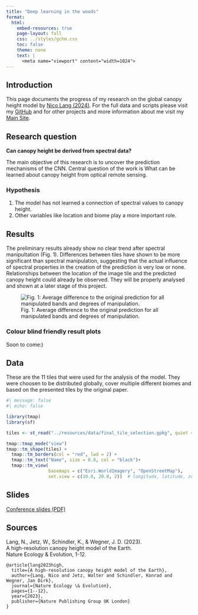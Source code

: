 ```yaml
---
title: "Deep learning in the woods"
format:
  html:
    embed-resources: true
    page-layout: full
    css: ../styles/gchm.css
    toc: false
    theme: none
    text: |
      <meta name="viewport" content="width=1024">
---
```

<a href="https://github.com/ESA99/canopy_height" class="github-button" target="_blank" aria-label="GitHub">
  <i class="bi bi-github"></i>
</a>


## Introduction

This page documents the progress of my research on the global canopy height model by [Nico Lang (2024)](https://langnico.github.io/globalcanopyheight/). For the full data and scripts please visit my [GitHub](https://github.com/ESA99/canopy_height) and for other projects and more information about me visit my [Main Site](https://esa99.github.io).

## Research question

**Can canopy height be derived from spectral data?**  

The main objective of this research is to uncover the prediction mechanisms of the CNN. Central question of the work is What can be learned about canopy height from optical remote sensing.

### Hypothesis

1. The model has not learned a connection of spectral values to canopy height.  
2. Other variables like location and biome play a more important role.  

## Results

The preliminary results already show no clear trend after spectral manipultation (Fig. 1). Differences between tiles have shown to be more significant than spectral manipulation, suggesting that the actual influence of spectral properties in the creation of the prediction is very low or none. Relationships between the location of the image tile and the predicted canopy height could already be observed. They will be properly analysed and shown at a later stage of this project.

![Fig. 1: Average difference to the original prediction for all manipulated bands and degrees of manipulation.](../resources/gchm_result.png)

### Colour blind friendly result plots

Soon to come:)

## Data

These are the 11 tiles that were used for the analysis of the model. They were choosen to be distributed globally, cover multiple different biomes and based on the presented tiles by the original paper.  


```r
#| message: false
#| echo: false

library(tmap)
library(sf)

tiles <- st_read("../resources/data/final_tile_selection.gpkg", quiet = TRUE)

tmap::tmap_mode("view")
tmap::tm_shape(tiles) +
  tmap::tm_borders(col = "red", lwd = 2) +
  tmap::tm_text("Name", size = 0.8, col = "black")+
  tmap::tm_view(
                basemaps = c("Esri.WorldImagery", "OpenStreetMap"),
                set.view = c(10.0, 20.0, 2))  # longitude, latitude, zoom level

```


## Slides

<!-- [Here](/resources/gchm.pdf) can you find the presentation of the ILÖK Graduate Conference. -->

<a href="/resources/gchm.pdf" class="btn btn-primary" target="_blank">Conference slides (PDF)</a>


## Sources

Lang, N., Jetz, W., Schindler, K., & Wegner, J. D. (2023).  
A high-resolution canopy height model of the Earth.  
Nature Ecology & Evolution, 1-12.  

```         
@article{lang2023high,
  title={A high-resolution canopy height model of the Earth},
  author={Lang, Nico and Jetz, Walter and Schindler, Konrad and Wegner, Jan Dirk},
  journal={Nature Ecology \& Evolution},
  pages={1--12},
  year={2023},
  publisher={Nature Publishing Group UK London}
}
```

